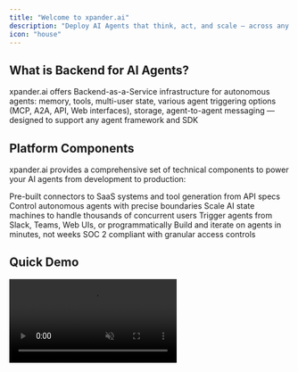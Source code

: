 ```yaml
---
title: "Welcome to xpander.ai"
description: "Deploy AI Agents that think, act, and scale — across any stack, with zero lock-in"
icon: "house"
---
```


## What is Backend for AI Agents?

xpander.ai offers Backend-as-a-Service infrastructure for autonomous agents: memory, tools, multi-user state, various agent triggering options (MCP, A2A, API, Web interfaces), storage, agent-to-agent messaging — designed to support any agent framework and SDK

## Platform Components

xpander.ai provides a comprehensive set of technical components to power your AI agents from development to production:

<CardGroup cols={3}>
  <Card title="Agentic Tools" icon="plug" color="#0EA5E9" href="/docs/02-agent-builder/01-adding-tools-to-agents">
    Pre-built connectors to SaaS systems and tool generation from API specs
  </Card>
  
  <Card title="Agent Graph System" icon="diagram-project" color="#0EA5E9" href="/docs/02-agent-builder/02-agent-graph-system">
    Control autonomous agents with precise boundaries
  </Card>
  
  <Card title="State Management" icon="database" color="#0EA5E9" href="/docs/03-ai-state-management/01-agent-state-basics">
    Scale AI state machines to handle thousands of concurrent users
  </Card>
  
  <Card title="Human Interfaces" icon="comments" color="#0EA5E9" href="/docs/05-human-interfaces/02-slack-bots">
    Trigger agents from Slack, Teams, Web UIs, or programmatically
  </Card>

  <Card title="Rapid Development" icon="bolt" color="#4F46E5">
    Build and iterate on agents in minutes, not weeks
  </Card>
  
  <Card title="Enterprise-Grade Security" icon="shield" color="#4F46E5">
    SOC 2 compliant with granular access controls
  </Card>
</CardGroup>

## Quick Demo

<Frame className="my-6">
  <video
    src="https://github.com/user-attachments/assets/4db1fb71-b898-46f7-9b7c-2ec588b531fb"
    autoPlay
    loop
    muted
    playsInline
    className="rounded-lg shadow-xl w-full"
  />
</Frame>

# Getting started


<Tabs>
  <Tab title="For Developers">
    Build AI agents faster by focusing exclusively on agent logic rather than infrastructure
    
    ```python
    # Get your agent
    agent = xpander.agents.get(agent_id=os.getenv("XPANDER_AGENT_ID"))
    
    # Manage AI state with a single API (is_finished)
    while not agent.is_finished():
        # Get LLM response
        response = llm_provider.chat.completions.create(
            model="function-call-model",
            messages=agent.messages,  # Auto-translate messages object between frameworks
            tools=agent.get_tools(),  # Auto-translate tools object between frameworks
        )

        # Extract tool calls from the AI response
        tool_calls = XpanderClient.extract_tool_calls(
            llm_response=response.model_dump()
        )

        # Securely run the AI choices in xpander cloud after validating generated payloads
        # Auto-enforce API Rules and dependencies
        agent.run_tools(tool_calls=tool_calls)

    # Asynchronously load the agent result for long-running multi-step tasks
    task_result = agent.retrieve_execution_result()
    ```
  </Tab>
  <Tab title="For Enterprise Teams">
    Provide a managed AI agent development experience across your organization with governance, security, and scalability built-in.
    
    - **Centralized Management**: Deploy and monitor all agents from a single dashboard
    - **Role-Based Access**: Control who can create, modify, and deploy agents
    - **VPC Deployment**: Run in your own secure environment
    - **Audit Logging**: Track all agent activities and interactions
  </Tab>
</Tabs>